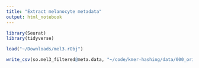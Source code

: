 ```yaml
---
title: "Extract melanocyte metadata"
output: html_notebook
---
```


```r
library(Seurat)
library(tidyverse)

load("~/Downloads/mel3.rObj")
```

```r
write_csv(so.mel3_filtered@meta.data, "~/code/kmer-hashing/data/000_original/melanocyte_metadata.csv")
```

